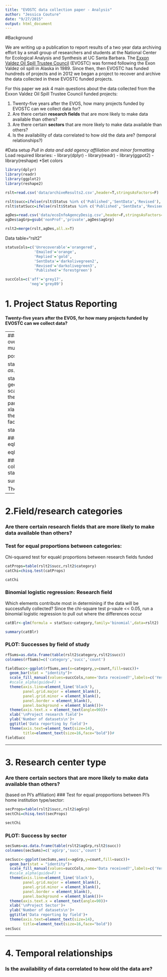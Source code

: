 ```yaml
---
title: "EVOSTC data collection paper - Analysis"
author: "Jessica Couture"
date: "9/27/2015"
output: html_document
---
```


#Background

We are writing up a publication to report results of a two year data archiving effort by a small group of researchers and students at the National Center for Ecological Analysis and Synthesis at UC Santa Barbara. The [Exxon Valdez Oil Spill Trustee Council](http://www.evostc.state.ak.us) (EVOSTC) was formed following the Exon Valdez oil spill in Alaska in 1989. Since then, then EVOSTC has funded hundreds of projects and in 2012 we began a project to recover and archive the data collected in these EVOSTC funded projects.

For this paper we ask 4 main questions about the data collected from the Exxon Valdez Oil Spill Trustee Council funded projects:

1. Twenty-five years after the EVOS, how many projects funded by EVOSTC can we collect data for?
2. Are there certain **research fields** that are more likely to make data available than others?
3. Are there certain **sectors** that are more likely to make data available than others?
4. Is the availability of data correlated to how old the data are? (temporal relationships?)


#Data setup
*Pull in data and add agency affiliation and minor formatting
*Load required libraries:
  - library(dplyr)
  - library(readr)
  - library(ggpot2)
  - library(reshape)
*Set colors

```r

library(dplyr)
library(readr)
library(ggplot2)
library(reshape2)

rslt=read.csv('data/archiveResults2.csv',header=T,stringsAsFactors=F)

rslt$succ=ifelse(rslt$Status %in% c('Published','SentData','Revised'),'aff','neg')
rslt$statSucc=ifelse(rslt$Status %in% c('Published','SentData','Revised'),1,0)

agDes=read.csv('data/ecoInfoAgencyDesig.csv',header=F,stringsAsFactors=T,col.names=c('agency','agGrp'))
agDes$agGrp=gsub('nonProf','private',agDes$agGrp)

rslt2=merge(rslt,agDes,all.x=T)
```
Data table="rslt2"

```r
statusCols=c('Unrecoverable'='orangered',
             'Emailed'='orange',
             'Replied'='gold',
             'SentData'='darkolivegreen2',
             'Revised'='darkolivegreen3',
             'Published'='forestgreen')

succCols=c('aff'='grey17',
           'neg'='grey89')

```

# 1. Project Status Reporting
<h4>Twenty-five years after the EVOS, for how many projects funded by EVOSTC can we collect data?</h4>
 

---
### Plot status of datasets at the end of the initial archiving effort:
```r

overall=table(rslt2$Status)
overallLong=melt(overall)
colnames(overallLong)=c('Status','nDatasets')
overall2=overallLong %>%
  mutate(prop=nDatasets/sum(nDatasets))

possible=overallLong %>%
  filter(!Status=='Unrecoverable') %>%
  mutate(prop=nDatasets/sum(nDatasets))

statusOrd=c('Unrecoverable','Emailed','Replied','SentData','Revised','Published')
#rslt2$Status=as.factor(rslt2$Status,levels=statusOrd,ordered=T)

statPlot=ggplot()+
  geom_histogram(data=rslt2,aes(x=factor(Status,levels=statusOrd,ordered=T),fill=Status),binwidth=1,order=statusOrd)+
  scale_fill_manual(labels=statusOrd,values=statusCols,breaks=statusOrd)+
  theme(legend.title=element_blank())+
  theme(axis.line=element_line('black'),
        panel.grid.major = element_blank(),
        panel.grid.minor = element_blank(),
        panel.border = element_blank(),
        panel.background = element_blank())+
  #theme(axis.text.x = element_text(angle=90))+
  xlab('Status')+
  ylab('Number of datasets\n')+
  ggtitle('Dataset status distribution')+
  theme(axis.text=element_text(size=14),
        title=element_text(size=16,face="bold"),
        legend.text = element_text(size = 14, face = "bold"))

statPlot
```

### Test for equal proportions between status categories:
```r
statusProps=table(rslt2$Status)
eqProp=chisq.test(statusProps) #not equal proportions

eqProp
eqProp$stdres
```

### Binomial logistic regression: All data
Which elements contribute most in determining if the data will be successfully collected?
* research field
* research sector of project PI
* year project was last funded
```r
succBlr<-glm(formula = statSucc~agGrp+end+category,family='binomial',data=rslt2)

summary(succBlr)
```

The field of oceanography is the strongest indicator of whether data will be reported:

---

# 2.Field/research categories
### Are there certain **research fields** that are more likely to make data available than others?

### Test for equal proportions between categories:

Chi-squared test for equakl proportions between research fields funded

```r
catProps=table(rslt2$succ,rslt2$category)
catChi=chisq.test(catProps)

catChi

```

### Binomial logistic regression: Research field
Which elements contribute most in determining if the data will be successfully collected?
Since the chi-square test p-vaule << 0.05, run a binomial logistic regression to pull out where the differences occur
```r
catBlr<-glm(formula = statSucc~category,family='binomial',data=rslt2)

summary(catBlr)
```

### PLOT: Successes by field of study
```r

rfSums=as.data.frame(table(rslt2$category,rslt2$succ))
colnames(rfSums)=c('category','succ','count')

fieldSucc<-ggplot(rfSums,aes(x=category,y=count,fill=succ))+
  geom_bar(stat = "identity")+
  scale_fill_manual(values=succCols,name='Data received?',labels=c('Yes','No'),breaks=c('aff','neg'))+
  #scale_alpha(guide=F) +
  theme(axis.line=element_line('black'),
        panel.grid.major = element_blank(),
        panel.grid.minor = element_blank(),
        panel.border = element_blank(),
        panel.background = element_blank())+
  theme(axis.text.x = element_text(angle=90))+
  xlab('\nProject research field')+
  ylab('Number of datasets\n')+
  ggtitle('Data reporting by field')+
  theme(axis.text=element_text(size=14),
        title=element_text(size=16,face="bold"))#
fieldSucc

```

---

# 3. Research center type
### Are there certain **sectors** that are more likely to make data available than others?
(based on PI's affiliation)
### Test for equal propportions between PI's home institution type/sector:
```r
secProps=table(rslt2$succ,rslt2$agGrp)
sectChi=chisq.test(secProps)

sectChi
```

### PLOT: Success by sector

``` r

secSums=as.data.frame(table(rslt2$agGrp,rslt2$succ))
colnames(secSums)=c('agGrp','succ','count')

secSucc<-ggplot(secSums,aes(x=agGrp,y=count,fill=succ))+
  geom_bar(stat = "identity")+
  scale_fill_manual(values=succCols,name='Data received?',labels=c('Yes','No'),breaks=c('aff','neg'))+
  #scale_alpha(guide=F) +
  theme(axis.line=element_line('black'),
        panel.grid.major = element_blank(),
        panel.grid.minor = element_blank(),
        panel.border = element_blank(),
        panel.background = element_blank())+
  theme(axis.text.x = element_text(angle=90))+
  xlab('\nProject Sector')+
  ylab('Number of datasets\n')+
  ggtitle('Data reporting by field')+
  theme(axis.text=element_text(size=14),
        title=element_text(size=16,face="bold"))
secSucc

```

---

# 4. Temporal relationships
### Is the availability of data correlated to how old the data are?